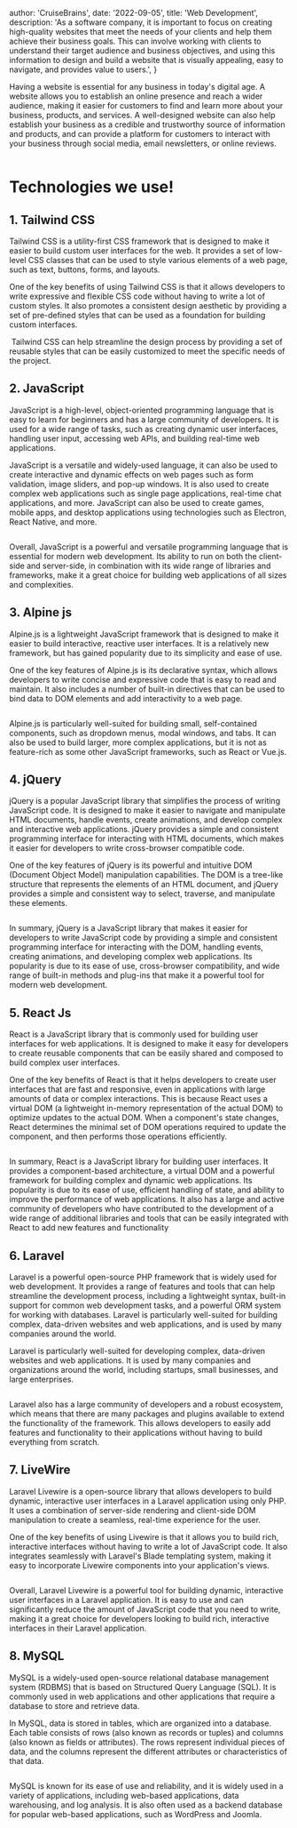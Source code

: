 
  author: 'CruiseBrains',
  date: '2022-09-05',
  title: 'Web Development',
  description:
    'As a software company, it is important to focus on creating high-quality websites that meet the needs of your clients and help them achieve their business goals. This can involve working with clients to understand their target audience and business objectives, and using this information to design and build a website that is visually appealing, easy to navigate, and provides value to users.',
}


Having a website is essential for any business in today's digital age. A website allows you to establish an online presence and reach a wider audience, making it easier for customers to find and learn more about your business, products, and services. A well-designed website can also help establish your business as a credible and trustworthy source of information and products, and can provide a platform for customers to interact with your business through social media, email newsletters, or online reviews.

<Image src={webDev} alt="" />

<div className="flex justify-center pt-10">
  <h1 className="text-4xl font-bold tracking-tight text-zinc-800 dark:text-zinc-100 sm:text-5xl">
    Technologies we use!
  </h1>
</div>

## 1. Tailwind CSS

Tailwind CSS is a utility-first CSS framework that is designed to make it easier to build custom user interfaces for the web. It provides a set of low-level CSS classes that can be used to style various elements of a web page, such as text, buttons, forms, and layouts.

One of the key benefits of using Tailwind CSS is that it allows developers to write expressive and flexible CSS code without having to write a lot of custom styles. It also promotes a consistent design aesthetic by providing a set of pre-defined styles that can be used as a foundation for building custom interfaces.

<Image src={tailwind} alt="" />
Tailwind CSS can help streamline the design process by providing a set of reusable
styles that can be easily customized to meet the specific needs of the project.

## 2. JavaScript

JavaScript is a high-level, object-oriented programming language that is easy to learn for beginners and has a large community of developers. It is used for a wide range of tasks, such as creating dynamic user interfaces, handling user input, accessing web APIs, and building real-time web applications.

JavaScript is a versatile and widely-used language, it can also be used to create interactive and dynamic effects on web pages such as form validation, image sliders, and pop-up windows. It is also used to create complex web applications such as single page applications, real-time chat applications, and more. JavaScript can also be used to create games, mobile apps, and desktop applications using technologies such as Electron, React Native, and more.

<Image src={javaScript} alt="" />

Overall, JavaScript is a powerful and versatile programming language that is essential for modern web development. Its ability to run on both the client-side and server-side, in combination with its wide range of libraries and frameworks, make it a great choice for building web applications of all sizes and complexities.

## 3. Alpine js

Alpine.js is a lightweight JavaScript framework that is designed to make it easier to build interactive, reactive user interfaces. It is a relatively new framework, but has gained popularity due to its simplicity and ease of use.

One of the key features of Alpine.js is its declarative syntax, which allows developers to write concise and expressive code that is easy to read and maintain. It also includes a number of built-in directives that can be used to bind data to DOM elements and add interactivity to a web page.

<Image src={aplineJs} alt="" />

Alpine.js is particularly well-suited for building small, self-contained components, such as dropdown menus, modal windows, and tabs. It can also be used to build larger, more complex applications, but it is not as feature-rich as some other JavaScript frameworks, such as React or
Vue.js.

## 4. jQuery

jQuery is a popular JavaScript library that simplifies the process of writing JavaScript code. It is designed to make it easier to navigate and manipulate HTML documents, handle events, create animations, and develop complex and interactive web applications. jQuery provides a simple and consistent programming interface for interacting with HTML documents, which makes it easier for developers to write cross-browser compatible code.

One of the key features of jQuery is its powerful and intuitive DOM (Document Object Model) manipulation capabilities. The DOM is a tree-like structure that represents the elements of an HTML document, and jQuery provides a simple and consistent way to select, traverse, and manipulate these elements.

<Image src={jQuery} alt="" />

In summary, jQuery is a JavaScript library that makes it easier for developers to write JavaScript code by providing a simple and consistent programming interface for interacting with the DOM, handling events, creating animations, and developing complex web applications. Its popularity is due to its ease of use, cross-browser compatibility, and wide range of built-in methods and plug-ins that make it a powerful tool for modern web development.

## 5. React Js

React is a JavaScript library that is commonly used for building user interfaces for web applications. It is designed to make it easy for developers to create reusable components that can be easily shared and composed to build complex user interfaces.

One of the key benefits of React is that it helps developers to create user interfaces that are fast and responsive, even in applications with large amounts of data or complex interactions. This is because React uses a virtual DOM (a lightweight in-memory representation of the actual DOM) to optimize updates to the actual DOM. When a component's state changes, React determines the minimal set of DOM operations required to update the component, and then performs those operations efficiently.

<Image src={reactJs} alt="" />

In summary, React is a JavaScript library for building user interfaces. It provides a component-based architecture, a virtual DOM and a powerful framework for building complex and dynamic web applications. Its popularity is due to its ease of use, efficient handling of state, and ability to improve the performance of web applications. It also has a large and active community of developers who have contributed to the development of a wide range of additional libraries and tools that can be easily integrated with React to add new features and functionality

## 6. Laravel

Laravel is a powerful open-source PHP framework that is widely used for web development. It provides a range of features and tools that can help streamline the development process, including a lightweight syntax, built-in support for common web development tasks, and a powerful ORM system for working with databases. Laravel is particularly well-suited for building complex, data-driven websites and web applications, and is used by many companies around the world.

Laravel is particularly well-suited for developing complex, data-driven websites and web applications. It is used by many companies and organizations around the world, including startups, small businesses, and large enterprises.

<Image src={laravel} alt="" />

Laravel also has a large community of developers and a robust ecosystem, which means that there are many packages and plugins available to extend the functionality of the framework. This allows developers to easily add features and functionality to their applications without having to build everything from scratch.

## 7. LiveWire

Laravel Livewire is a open-source library that allows developers to build dynamic, interactive user interfaces in a Laravel application using only PHP. It uses a combination of server-side rendering and client-side DOM manipulation to create a seamless, real-time experience for the user.

One of the key benefits of using Livewire is that it allows you to build rich, interactive interfaces without having to write a lot of JavaScript code. It also integrates seamlessly with Laravel's Blade templating system, making it easy to incorporate Livewire components into your application's views.

<Image src={liveWire} alt="" />

Overall, Laravel Livewire is a powerful tool for building dynamic, interactive user interfaces in a Laravel application. It is easy to use and can significantly reduce the amount of JavaScript code that you need to write, making it a great choice for developers looking to build rich, interactive interfaces in their Laravel application.

## 8. MySQL

MySQL is a widely-used open-source relational database management system (RDBMS) that is based on Structured Query Language (SQL). It is commonly used in web applications and other applications that require a database to store and retrieve data.

In MySQL, data is stored in tables, which are organized into a database. Each table consists of rows (also known as records or tuples) and columns (also known as fields or attributes). The rows represent individual pieces of data, and the columns represent the different attributes or characteristics of that data.

<Image src={mySql} alt="" />

MySQL is known for its ease of use and reliability, and it is widely used in a variety of applications, including web-based applications, data warehousing, and log analysis. It is also often used as a backend database for popular web-based applications, such as WordPress and Joomla.
